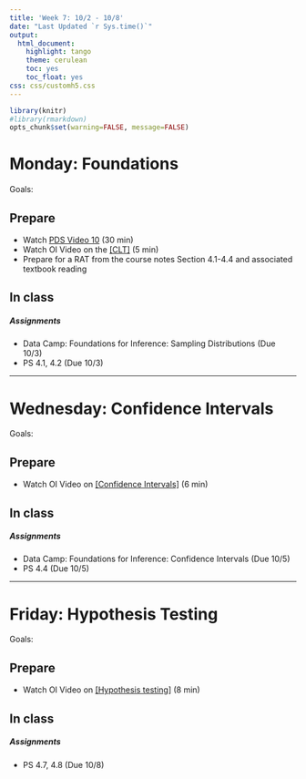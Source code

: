```yaml
---
title: 'Week 7: 10/2 - 10/8'
date: "Last Updated `r Sys.time()`"
output:
  html_document:
    highlight: tango
    theme: cerulean
    toc: yes
    toc_float: yes
css: css/customh5.css
---
```


```r
library(knitr)
#library(rmarkdown)
opts_chunk$set(warning=FALSE, message=FALSE) 
```


# Monday: Foundations

Goals: 


## Prepare
* Watch [PDS Video 10](http://passiondrivenstatistics.com/2015/07/15/chapter-10/) (30 min)
* Watch OI Video on the [[CLT]](https://www.youtube.com/watch?list=PLkIselvEzpM7Pjo94m1e7J5jkIZkbQAl4&v=lsCc_pS3O28) (5 min)
* Prepare for a RAT from the course notes Section 4.1-4.4 and associated textbook reading


## In class


##### Assignments 
* Data Camp: Foundations for Inference: Sampling Distributions (Due 10/3)
* PS 4.1, 4.2 (Due 10/3)

----


# Wednesday: Confidence Intervals
Goals: 


## Prepare

* Watch OI Video on [[Confidence Intervals]](https://www.youtube.com/watch?list=PLkIselvEzpM7Pjo94m1e7J5jkIZkbQAl4&v=FUaXoKdCre4) (6 min)

## In class


##### Assignments 
* Data Camp: Foundations for Inference: Confidence Intervals (Due 10/5)
* PS 4.4 (Due 10/5)

---- 

# Friday: Hypothesis Testing
Goals: 


## Prepare
* Watch OI Video on [[Hypothesis testing]](https://www.youtube.com/watch?list=PLkIselvEzpM7Pjo94m1e7J5jkIZkbQAl4&v=NVbPE1_Cbx8) (8 min)


## In class


##### Assignments 
* PS 4.7, 4.8 (Due 10/8)
